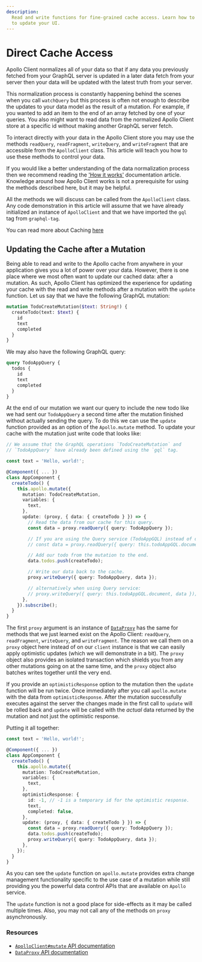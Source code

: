 ```yaml
---
description:
  Read and write functions for fine-grained cache access. Learn how to use the Apollo Client cache
  to update your UI.
---
```


# Direct Cache Access

Apollo Client normalizes all of your data so that if any data you previously fetched from your
GraphQL server is updated in a later data fetch from your server then your data will be updated with
the latest truth from your server.

This normalization process is constantly happening behind the scenes when you call `watchQuery` but
this process is often not enough to describe the updates to your data model as the result of a
mutation. For example, if you wanted to add an item to the end of an array fetched by one of your
queries. You also might want to read data from the normalized Apollo Client store at a specific id
without making another GraphQL server fetch.

To interact directly with your data in the Apollo Client store you may use the methods `readQuery`,
`readFragment`, `writeQuery`, and `writeFragment` that are accessible from the `ApolloClient` class.
This article will teach you how to use these methods to control your data.

If you would like a better understanding of the data normalization process then we recommend reading
the ['How it works'](../basics/caching#direct-cache-access) documentation article. Knowledge around
how Apollo Client works is not a prerequisite for using the methods described here, but it may be
helpful.

All the methods we will discuss can be called from the `ApolloClient` class. Any code demonstration
in this article will assume that we have already initialized an instance of `ApolloClient` and that
we have imported the `gql` tag from `graphql-tag`.

You can read more about Caching [here](../basics/caching)

## Updating the Cache after a Mutation

Being able to read and write to the Apollo cache from anywhere in your application gives you a lot
of power over your data. However, there is one place where we most often want to update our cached
data: after a mutation. As such, Apollo Client has optimized the experience for updating your cache
with the read and write methods after a mutation with the `update` function. Let us say that we have
the following GraphQL mutation:

```graphql
mutation TodoCreateMutation($text: String!) {
  createTodo(text: $text) {
    id
    text
    completed
  }
}
```

We may also have the following GraphQL query:

```graphql
query TodoAppQuery {
  todos {
    id
    text
    completed
  }
}
```

At the end of our mutation we want our query to include the new todo like we had sent our
`TodoAppQuery` a second time after the mutation finished without actually sending the query. To do
this we can use the `update` function provided as an option of the `Apollo.mutate` method. To update
your cache with the mutation just write code that looks like:

```ts
// We assume that the GraphQL operations `TodoCreateMutation` and
// `TodoAppQuery` have already been defined using the `gql` tag.

const text = 'Hello, world!';

@Component({ ... })
class AppComponent {
  createTodo() {
    this.apollo.mutate({
      mutation: TodoCreateMutation,
      variables: {
        text,
      },
      update: (proxy, { data: { createTodo } }) => {
        // Read the data from our cache for this query.
        const data = proxy.readQuery({ query: TodoAppQuery });

        // If you are using the Query service (TodoAppGQL) instead of defining your GQL as a constant, you can reference the query as:
        // const data = proxy.readQuery({ query: this.todoAppGQL.document });

        // Add our todo from the mutation to the end.
        data.todos.push(createTodo);

        // Write our data back to the cache.
        proxy.writeQuery({ query: TodoAppQuery, data });

        // alternatively when using Query service:
        // proxy.writeQuery({ query: this.todoAppGQL.document, data });
      },
    }).subscribe();
  }
}
```

The first `proxy` argument is an instance of
[`DataProxy`](https://www.apollographql.com/docs/react/api/apollo-client/#ApolloClient.mutate) has
the same for methods that we just learned exist on the Apollo Client: `readQuery`, `readFragment`,
`writeQuery`, and `writeFragment`. The reason we call them on a `proxy` object here instead of on
our `client` instance is that we can easily apply optimistic updates (which we will demonstrate in a
bit). The `proxy` object also provides an isolated transaction which shields you from any other
mutations going on at the same time, and the `proxy` object also batches writes together until the
very end.

If you provide an `optimisticResponse` option to the mutation then the `update` function will be run
twice. Once immediately after you call `apollo.mutate` with the data from `optimisticResponse`.
After the mutation successfully executes against the server the changes made in the first call to
`update` will be rolled back and `update` will be called with the _actual_ data returned by the
mutation and not just the optimistic response.

Putting it all together:

```ts
const text = 'Hello, world!';

@Component({ ... })
class AppComponent {
  createTodo() {
    this.apollo.mutate({
      mutation: TodoCreateMutation,
      variables: {
        text,
      },
      optimisticResponse: {
        id: -1, // -1 is a temporary id for the optimistic response.
        text,
        completed: false,
      },
      update: (proxy, { data: { createTodo } }) => {
        const data = proxy.readQuery({ query: TodoAppQuery });
        data.todos.push(createTodo);
        proxy.writeQuery({ query: TodoAppQuery, data });
      },
    });
  }
}
```

As you can see the `update` function on `apollo.mutate` provides extra change management
functionality specific to the use case of a mutation while still providing you the powerful data
control APIs that are available on `Apollo` service.

The `update` function is not a good place for side-effects as it may be called multiple times. Also,
you may not call any of the methods on `proxy` asynchronously.

### Resources

- [`ApolloClient#mutate` API documentation](https://www.apollographql.com/docs/react/api/apollo-client/#ApolloClient.mutate)
- [`DataProxy` API documentation](https://www.apollographql.com/docs/react/api/apollo-client/#ApolloClient.mutate)
